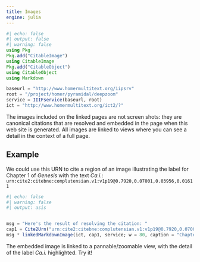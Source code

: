 ```yaml
---
title: Images
engine: julia
---
```



```julia
#| echo: false
#| output: false
#| warning: false
using Pkg
Pkg.add("CitableImage")
using CitableImage
Pkg.add("CitableObject")
using CitableObject
using Markdown

baseurl = "http://www.homermultitext.org/iipsrv"
root = "/project/homer/pyramidal/deepzoom"
service = IIIFservice(baseurl, root)
ict = "http://www.homermultitext.org/ict2/?"
```


The images included on the linked pages are not screen shots: they are canonical citations that are resolved and embedded in the page when this web site is generated.  All images are linked to views where you can see a detail in the context of a full page.



## Example

We could use this URN to cite a region of an image illustrating the label for Chapter 1 of *Genesis* with the text *Ca.i.*:  `urn:cite2:citebne:complutensian.v1:v1p19@0.7920,0.07001,0.03956,0.01611`

```julia
#| echo: false
#| warning: false
#| output: asis


msg = "Here's the result of resolving the citation: "
cap1 = Cite2Urn("urn:cite2:citebne:complutensian.v1:v1p19@0.7920,0.07001,0.03956,0.01611")
msg * linkedMarkdownImage(ict, cap1, service; w = 80, caption = "Chapter 1 label")  |>  Markdown.parse
```

The embedded image is linked to a pannable/zoomable view, with the detail of the label *Ca.i.* highlighted.  Try it!
